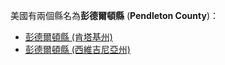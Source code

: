 美國有兩個縣名為'''彭德爾頓縣''' ('''Pendleton County''')：
* [[彭德爾頓縣_(肯塔基州)|彭德爾頓縣 (肯塔基州)]]
* [[彭德爾頓縣_(西維吉尼亞州)|彭德爾頓縣 (西維吉尼亞州)]]
{{disambig|P彭德爾頓縣|Cat=五字县名消歧义}}